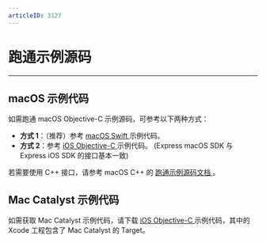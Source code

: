 ```yaml
---
articleID: 3127
---
```

# 跑通示例源码

---

## macOS 示例代码

如需跑通 macOS Objective-C 示例源码，可参考以下两种方式：
- **方式 1**：（推荐）参考 [macOS Swift ](#6814) 示例代码。
- **方式 2**：参考 [iOS Objective-C ](#3126) 示例代码。 (Express macOS SDK 与 Express iOS SDK 的接口基本一致)

<div class="mk-hint">

若需要使用 C++ 接口，请参考 macOS C++ 的 [跑通示例源码文档 ](#9972)。

</div>

## Mac Catalyst 示例代码

如需获取 Mac Catalyst 示例代码，请下载 [iOS Objective-C ](#3126) 示例代码，其中的 Xcode 工程包含了 Mac Catalyst 的 Target。
